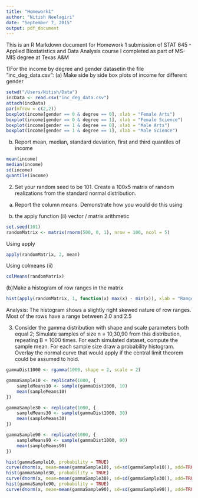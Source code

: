 ```yaml
---
title: "Homework1"
author: "Nitish Neelagiri"
date: "September 7, 2015"
output: pdf_document
---
```


This is an R Markdown document for Homework 1 submission of STAT 645 - Applied Biostatistics and Data Analysis course I completed as part of MS-MIS degree at Texas A&M

1)For the income by degree and gender datasetin the file "inc_deg_data.csv":
(a) Make side by side box plots of income for different gender
```r
setwd("/Users/Nitish/Data")
incData <- read.csv("inc_deg_data.csv")
attach(incData)
par(mfrow = c(2,2))
boxplot(income[gender == 0 & degree == 0], xlab = "Female Arts")
boxplot(income[gender == 0 & degree == 1], xlab = "Female Science")
boxplot(income[gender == 1 & degree == 0], xlab = "Male Arts")
boxplot(income[gender == 1 & degree == 1], xlab = "Male Science")
```

(b) Report mean, median, standard deviation, first and third quantiles of income
```r
mean(income)
median(income)
sd(income)
quantile(income)
```

2) Set your random seed to be 101. Create a 100x5 matrix of random realizations from the standard normal distribution.

(a) Report the column means. Demonstrate how you would do this using 

(i) the apply function (ii) vector / matrix arithmetic

```r
set.seed(101)
randomMatrix <- matrix(rnorm(500, 0, 1), nrow = 100, ncol = 5)
```
Using apply
``` r
apply(randomMatrix, 2, mean)
```
Using colmeans
(ii)
```r
colMeans(randomMatrix)
```

(b)Make a histogram of row ranges in the matrix
```r
hist(apply(randomMatrix, 1, function(x) max(x) - min(x)), xlab = "Range", ylab = "Frequency", main = "Histogram of Row ranges in the random matrix")
```

Analysis:
The histogram shows a slightly right skewed nature of row ranges. Most of the rows have a range between 2.0 and 2.5

3) Consider the gamma distribution with shape and scale parameters both equal 2; Simulate samples of size n = 10,30,90 from this distribution, repeating B = 1000 times. For each simulated dataset, compute the sample mean. For each sample size draw a probability histogram. Overlay the normal curve that would apply if the central limit theorem could be assumed to hold.
```r

gammaDist1000 <- rgamma(1000, shape = 2, scale = 2)

gammaSample10 <- replicate(1000, {
    sampleMeans10 <- sample(gammaDist1000, 10)
    mean(sampleMeans10)
})

gammaSample30 <- replicate(1000, {
    sampleMeans30 <- sample(gammaDist1000, 30)
    mean(sampleMeans30)
})

gammaSample90 <- replicate(1000, {
    sampleMeans90 <- sample(gammaDist1000, 90)
    mean(sampleMeans90)
})

hist(gammaSample10, probability = TRUE)
curve(dnorm(x, mean=mean(gammaSample10), sd=sd(gammaSample10)), add=TRUE)
hist(gammaSample30, probability = TRUE)
curve(dnorm(x, mean=mean(gammaSample30), sd=sd(gammaSample30)), add=TRUE)
hist(gammaSample90, probability = TRUE)
curve(dnorm(x, mean=mean(gammaSample90), sd=sd(gammaSample90)), add=TRUE)
```